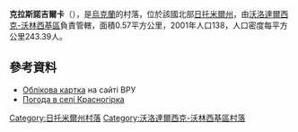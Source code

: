 {{coord|50|34|57|N|28|33|6|E|scale:30000|display=title}}

'''克拉斯諾吉爾卡'''（{{lang-uk|Красногірка}}），是[[烏克蘭|烏克蘭]]的村落，位於該國北部[[日托米爾州|日托米爾州]]，由[[沃洛達爾西克-沃林西基區|沃洛達爾西克-沃林西基區]]負責管轄，面積0.57平方公里，2001年人口138，人口密度每平方公里243.39人。

==參考資料== 
* [http://w1.c1.rada.gov.ua/pls/z7503/A005?rdat1=17.04.2015&rf7571=8980 Облікова картка] {{Wayback|url=http://w1.c1.rada.gov.ua/pls/z7503/A005?rdat1=17.04.2015&rf7571=8980 |date=20150418012451 }} на сайті ВРУ
* [http://ua.sinoptik.ua/%D0%BF%D0%BE%D0%B3%D0%BE%D0%B4%D0%B0-%D0%BA%D1%80%D0%B0%D1%81%D0%BD%D0%BE%D0%B3%D1%96%D1%80%D0%BA%D0%B0-303012353/10-%D0%B4%D0%BD%D1%96%D0%B2 Погода в селі Красногірка]

{{DEFAULTSORT:Красногірка}}
[[Category:日托米爾州村落|Category:日托米爾州村落]]
[[Category:沃洛達爾西克-沃林西基區村落|Category:沃洛達爾西克-沃林西基區村落]]


{{Zhytomyr-geo-stub}}